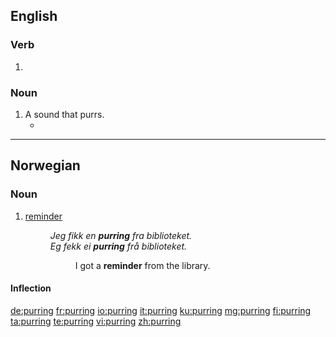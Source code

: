 ==English==

===Verb===
{{head|en|present participle}}

# {{present participle of|purr|lang=en}}

===Noun===
{{en-noun}}

# A sound that purrs.
#* {{quote-news|year=2008|date=February 14|author=Ben Ratliff|title=Upholding the Standards of Smooth Jazz Purists|work=New York Times|url=http://www.nytimes.com/2008/02/14/arts/music/14kenn.html
|passage=Kenny G is a dull but wickedly consistent musician: automatic with his tremulous phrasing and canned licks, which formed fast, organized roils during his unaccompanied solos; melismatic '''purrings''' of the melody on ballads; and gospel phrases in R&B songs. }}

----

==Norwegian==

===Noun===
{{head|no|noun}}

# [[reminder]]
#: ''Jeg fikk en '''purring''' fra biblioteket.'' {{qualifier|Bokmål}}
#: ''Eg fekk ei '''purring''' frå biblioteket.'' {{qualifier|Nynorsk}}
#:: I got a '''reminder''' from the library.

====Inflection====
{{no-noun-infl|nb-class=f1|nb-class2=m1|nn-class=f3}}

[[de:purring]]
[[fr:purring]]
[[io:purring]]
[[it:purring]]
[[ku:purring]]
[[mg:purring]]
[[fi:purring]]
[[ta:purring]]
[[te:purring]]
[[vi:purring]]
[[zh:purring]]